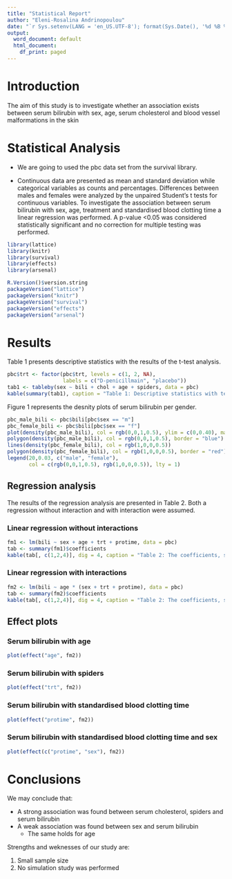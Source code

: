 ```yaml
---
title: "Statistical Report"
author: "Eleni-Rosalina Andrinopoulou"
date: "`r Sys.setenv(LANG = 'en_US.UTF-8'); format(Sys.Date(), '%d %B %Y')`"
output:
  word_document: default
  html_document:
    df_print: paged
---
```


# Introduction

The aim of this study is to investigate whether an association exists between serum bilirubin with sex, age, serum cholesterol and blood vessel malformations in the skin

# Statistical Analysis

* We are going to used the pbc data set from the survival library. 

* Continuous data are presented as mean and standard deviation while categorical variables as counts and percentages. Differences between males and females were analyzed by the unpaired Student's t tests for continuous variables. To investigate the association between serum bilirubin with sex, age, treatment and standardised blood clotting time a linear regression was performed. A p-value <0.05 was considered statistically significant and no correction for multiple testing was performed.

```r
library(lattice)
library(knitr)
library(survival)
library(effects)
library(arsenal)
```

```r
R.Version()$version.string
packageVersion("lattice")
packageVersion("knitr")
packageVersion("survival")
packageVersion("effects")
packageVersion("arsenal")
```

# Results

Table 1 presents descriptive statistics with the results of the t-test analysis.

```r
pbc$trt <- factor(pbc$trt, levels = c(1, 2, NA), 
                  labels = c("D-penicillmain", "placebo"))
tab1 <- tableby(sex ~ bili + chol + age + spiders, data = pbc)
kable(summary(tab1), caption = "Table 1: Descriptive statistics with test")
```

Figure 1 represents the desnity plots of serum bilirubin per gender.

```r
pbc_male_bili <- pbc$bili[pbc$sex == "m"]
pbc_female_bili <- pbc$bili[pbc$sex == "f"]
plot(density(pbc_male_bili), col = rgb(0,0,1,0.5), ylim = c(0,0.40), main = "Density plots", xlab = "bili", ylab = "")
polygon(density(pbc_male_bili), col = rgb(0,0,1,0.5), border = "blue")
lines(density(pbc_female_bili), col = rgb(1,0,0,0.5))
polygon(density(pbc_female_bili), col = rgb(1,0,0,0.5), border = "red")
legend(20,0.03, c("male", "female"), 
       col = c(rgb(0,0,1,0.5), rgb(1,0,0,0.5)), lty = 1)
```


## Regression analysis {.tabset .tabset-fade}

The results of the regression analysis are presented in Table 2. Both a regression without interaction and with interaction were assumed.

### Linear regression without interactions
```r
fm1 <- lm(bili ~ sex + age + trt + protime, data = pbc)
tab <- summary(fm1)$coefficients
kable(tab[, c(1,2,4)], dig = 4, caption = "Table 2: The coefficients, standard errors and p-values")
```

### Linear regression with interactions
```r
fm2 <- lm(bili ~ age * (sex + trt + protime), data = pbc)
tab <- summary(fm2)$coefficients
kable(tab[, c(1,2,4)], dig = 4, caption = "Table 2: The coefficients, standard errors and p-values")
```

## Effect plots {.tabset .tabset-fade}

### Serum bilirubin with age
```r
plot(effect("age", fm2))
```

### Serum bilirubin with spiders
```r
plot(effect("trt", fm2))
```

### Serum bilirubin with standardised blood clotting time
```r
plot(effect("protime", fm2))
```

### Serum bilirubin with standardised blood clotting time and sex
```r
plot(effect(c("protime", "sex"), fm2))
```




# Conclusions

We may conclude that:

* A strong association was found between serum cholesterol, spiders and serum bilirubin
* A weak association was found between sex and serum bilirubin
  * The same holds for age


Strengths and weknesses of our study are:

1. Small sample size
2. No simulation study was performed

